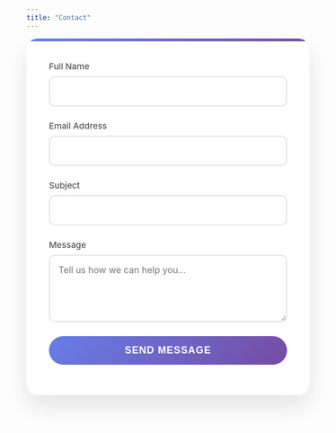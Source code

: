 ```yaml
---
title: "Contact"
---
```


```{=html}
<style>
.contact-container {
    background: white;
    padding: 40px;
    border-radius: 20px;
    box-shadow: 0 20px 40px rgba(0,0,0,0.1);
    max-width: 600px;
    margin: 0 auto;
    position: relative;
    overflow: hidden;
}

.contact-container::before {
    content: '';
    position: absolute;
    top: 0;
    left: 0;
    right: 0;
    height: 5px;
    background: linear-gradient(90deg, #667eea, #764ba2);
}

.form-group {
    margin-bottom: 25px;
}

.form-group label {
    display: block;
    margin-bottom: 8px;
    color: #555;
    font-weight: 500;
    font-size: 0.95rem;
}

.form-group input, .form-group textarea {
    width: 100%;
    padding: 15px;
    border: 2px solid #e1e5e9;
    border-radius: 10px;
    font-size: 1rem;
    transition: all 0.3s ease;
    font-family: inherit;
}

.form-group input:focus, .form-group textarea:focus {
    outline: none;
    border-color: #667eea;
    box-shadow: 0 0 0 3px rgba(102, 126, 234, 0.1);
    transform: translateY(-2px);
}

.form-group textarea {
    resize: vertical;
    min-height: 120px;
}

.submit-btn {
    background: linear-gradient(135deg, #667eea 0%, #764ba2 100%);
    color: white;
    border: none;
    padding: 15px 40px;
    font-size: 1.1rem;
    border-radius: 50px;
    cursor: pointer;
    transition: all 0.3s ease;
    width: 100%;
    font-weight: 600;
    text-transform: uppercase;
    letter-spacing: 1px;
    position: relative;
    overflow: hidden;
}

.submit-btn:hover {
    transform: translateY(-3px);
    box-shadow: 0 10px 25px rgba(102, 126, 234, 0.3);
}

.submit-btn:disabled {
    opacity: 0.7;
    cursor: not-allowed;
    transform: none;
}

.loading {
    display: none;
    position: absolute;
    top: 50%;
    left: 50%;
    transform: translate(-50%, -50%);
}

.loading::after {
    content: '';
    width: 20px;
    height: 20px;
    border: 2px solid transparent;
    border-top: 2px solid white;
    border-radius: 50%;
    animation: spin 1s linear infinite;
}

@keyframes spin {
    0% { transform: rotate(0deg); }
    100% { transform: rotate(360deg); }
}

.message {
    padding: 15px;
    border-radius: 10px;
    margin-bottom: 20px;
    font-weight: 500;
    text-align: center;
    opacity: 0;
    transform: translateY(-10px);
    transition: all 0.3s ease;
}

.message.show {
    opacity: 1;
    transform: translateY(0);
}

.success {
    background: #d4edda;
    color: #155724;
    border: 1px solid #c3e6cb;
}

.error {
    background: #f8d7da;
    color: #721c24;
    border: 1px solid #f5c6cb;
}

.hidden {
    display: none;
}

@media (max-width: 600px) {
    .contact-container {
        padding: 30px 20px;
        margin: 10px;
    }
}
</style>

<div class="contact-container">
    <div id="message" class="message hidden"></div>
    
    <form id="contactForm">
        <div class="form-group">
            <label for="name">Full Name</label>
            <input type="text" id="name" name="name" required>
        </div>
        
        <div class="form-group">
            <label for="email">Email Address</label>
            <input type="email" id="email" name="email" required>
        </div>
        
        <div class="form-group">
            <label for="subject">Subject</label>
            <input type="text" id="subject" name="subject" required>
        </div>
        
        <div class="form-group">
            <label for="message">Message</label>
            <textarea id="messageText" name="message" placeholder="Tell us how we can help you..." required></textarea>
        </div>
        
        <button type="submit" class="submit-btn">
            <span id="btnText">Send Message</span>
            <div class="loading" id="loading"></div>
        </button>
    </form>
</div>

<script>
document.getElementById('contactForm').addEventListener('submit', async function(e) {
    e.preventDefault();
    
    const form = e.target;
    const formData = new FormData(form);
    const submitBtn = document.getElementById('contactForm').querySelector('.submit-btn');
    const btnText = document.getElementById('btnText');
    const loading = document.getElementById('loading');
    const messageDiv = document.getElementById('message');
    
    // Show loading state
    submitBtn.disabled = true;
    btnText.style.opacity = '0';
    loading.style.display = 'block';
    
    // Hide any previous messages
    messageDiv.classList.remove('show');
    messageDiv.classList.add('hidden');
    
    try {
        // Replace 'YOUR_FORM_ID' with your actual Formspree form ID
        const response = await fetch('https://formspree.io/f/mnnvjvrp', {
            method: 'POST',
            body: formData,
            headers: {
                'Accept': 'application/json'
            }
        });
        
        if (response.ok) {
            // Success
            showMessage('Thank you! Your message has been sent successfully. We\'ll get back to you soon!', 'success');
            form.reset();
        } else {
            // Server error
            throw new Error('Server responded with an error');
        }
        
    } catch (error) {
        // Network or other error
        showMessage('Oops! There was a problem sending your message. Please try again later.', 'error');
    } finally {
        // Reset button state
        submitBtn.disabled = false;
        btnText.style.opacity = '1';
        loading.style.display = 'none';
    }
});

function showMessage(text, type) {
    const messageDiv = document.getElementById('message');
    messageDiv.textContent = text;
    messageDiv.className = `message ${type}`;
    messageDiv.classList.remove('hidden');
    
    // Trigger animation
    setTimeout(() => {
        messageDiv.classList.add('show');
    }, 10);
    
    // Auto-hide success messages after 5 seconds
    if (type === 'success') {
        setTimeout(() => {
            messageDiv.classList.remove('show');
            setTimeout(() => {
                messageDiv.classList.add('hidden');
            }, 300);
        }, 5000);
    }
}
</script>
```
